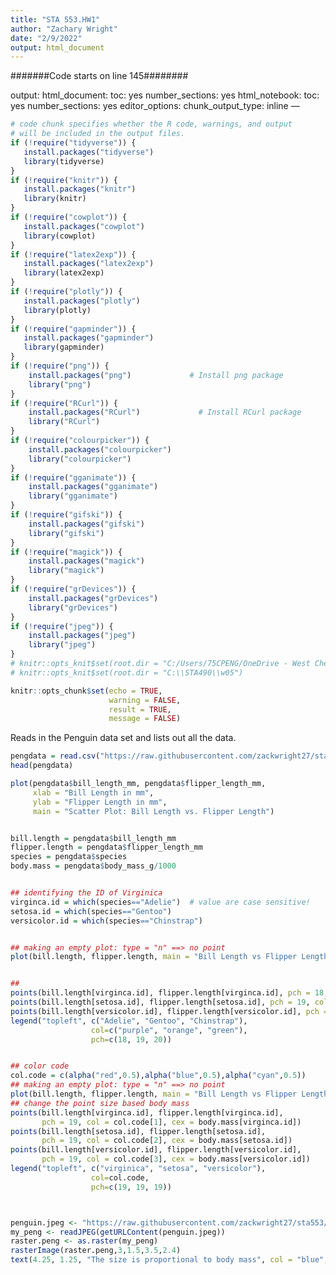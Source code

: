 ```yaml
---
title: "STA 553.HW1"
author: "Zachary Wright"
date: "2/9/2022"
output: html_document
---
```


#######Code starts on line 145########

output:
  html_document: 
    toc: yes
    number_sections: yes
  html_notebook:
    toc: yes
    number_sections: yes
editor_options:
  chunk_output_type: inline
---


<style type="text/css">

div#TOC li {
    list-style:none;
    background-image:none;
    background-repeat:none;
    background-position:0;
}
h1.title {
  font-size: 24px;
  color: DarkRed;
  text-align: center;
}
h4.author { /* Header 4 - and the author and data headers use this too  */
    font-size: 18px;
  font-family: "Times New Roman", Times, serif;
  color: DarkRed;
  text-align: center;
}
h4.date { /* Header 4 - and the author and data headers use this too  */
  font-size: 18px;
  font-family: "Times New Roman", Times, serif;
  color: DarkBlue;
  text-align: center;
}
h1 { /* Header 3 - and the author and data headers use this too  */
    font-size: 22px;
    font-family: "Times New Roman", Times, serif;
    color: darkred;
    text-align: center;
}
h2 { /* Header 3 - and the author and data headers use this too  */
    font-size: 18px;
    font-family: "Times New Roman", Times, serif;
    color: navy;
    text-align: left;
}

h3 { /* Header 3 - and the author and data headers use this too  */
    font-size: 15px;
    font-family: "Times New Roman", Times, serif;
    color: navy;
    text-align: left;
}

h4 { /* Header 4 - and the author and data headers use this too  */
    font-size: 18px;
    font-family: "Times New Roman", Times, serif;
    color: darkred;
    text-align: left;
}
</style>

```r
# code chunk specifies whether the R code, warnings, and output 
# will be included in the output files.
if (!require("tidyverse")) {
   install.packages("tidyverse")
   library(tidyverse)
}
if (!require("knitr")) {
   install.packages("knitr")
   library(knitr)
}
if (!require("cowplot")) {
   install.packages("cowplot")
   library(cowplot)
}
if (!require("latex2exp")) {
   install.packages("latex2exp")
   library(latex2exp)
}
if (!require("plotly")) {
   install.packages("plotly")
   library(plotly)
}
if (!require("gapminder")) {
   install.packages("gapminder")
   library(gapminder)
}
if (!require("png")) {
    install.packages("png")             # Install png package
    library("png")
}
if (!require("RCurl")) {
    install.packages("RCurl")             # Install RCurl package
    library("RCurl")
}
if (!require("colourpicker")) {
    install.packages("colourpicker")              
    library("colourpicker")
}
if (!require("gganimate")) {
    install.packages("gganimate")              
    library("gganimate")
}
if (!require("gifski")) {
    install.packages("gifski")              
    library("gifski")
}
if (!require("magick")) {
    install.packages("magick")              
    library("magick")
}
if (!require("grDevices")) {
    install.packages("grDevices")              
    library("grDevices")
}
if (!require("jpeg")) {
    install.packages("jpeg")              
    library("jpeg")
}
# knitr::opts_knit$set(root.dir = "C:/Users/75CPENG/OneDrive - West Chester University of PA/Documents")
# knitr::opts_knit$set(root.dir = "C:\\STA490\\w05")

knitr::opts_chunk$set(echo = TRUE,       
                      warning = FALSE,   
                      result = TRUE,   
                      message = FALSE)
```



Reads in the Penguin data set and lists out all the data.
```r
pengdata = read.csv("https://raw.githubusercontent.com/zackwright27/sta553/main/data/w02-penguins.csv")
head(pengdata)
```



```r
plot(pengdata$bill_length_mm, pengdata$flipper_length_mm, 
     xlab = "Bill Length in mm", 
     ylab = "Flipper Length in mm", 
     main = "Scatter Plot: Bill Length vs. Flipper Length")


bill.length = pengdata$bill_length_mm
flipper.length = pengdata$flipper_length_mm
species = pengdata$species
body.mass = pengdata$body_mass_g/1000


## identifying the ID of Virginica
virginca.id = which(species=="Adelie")  # value are case sensitive!
setosa.id = which(species=="Gentoo")
versicolor.id = which(species=="Chinstrap")


## making an empty plot: type = "n" ==> no point
plot(bill.length, flipper.length, main = "Bill Length vs Flipper Length", type = "n")


##
points(bill.length[virginca.id], flipper.length[virginca.id], pch = 18, col = "purple")
points(bill.length[setosa.id], flipper.length[setosa.id], pch = 19, col = "orange")
points(bill.length[versicolor.id], flipper.length[versicolor.id], pch = 20, col = "green")
legend("topleft", c("Adelie", "Gentoo", "Chinstrap"), 
                  col=c("purple", "orange", "green"),
                  pch=c(18, 19, 20))


## color code
col.code = c(alpha("red",0.5),alpha("blue",0.5),alpha("cyan",0.5))
## making an empty plot: type = "n" ==> no point
plot(bill.length, flipper.length, main = "Bill Length vs Flipper Length", type = "n")
## change the point size based body mass
points(bill.length[virginca.id], flipper.length[virginca.id], 
       pch = 19, col = col.code[1], cex = body.mass[virginca.id])
points(bill.length[setosa.id], flipper.length[setosa.id], 
       pch = 19, col = col.code[2], cex = body.mass[setosa.id])
points(bill.length[versicolor.id], flipper.length[versicolor.id], 
       pch = 19, col = col.code[3], cex = body.mass[versicolor.id])
legend("topleft", c("virginica", "setosa", "versicolor"), 
                  col=col.code,
                  pch=c(19, 19, 19))



penguin.jpeg <- "https://raw.githubusercontent.com/zackwright27/sta553/main/data/Penguin%20for%20STA%20553.jpeg"
my_peng <- readJPEG(getURLContent(penguin.jpeg))
raster.peng <- as.raster(my_peng) 
rasterImage(raster.peng,3,1.5,3.5,2.4)
text(4.25, 1.25, "The size is proportional to body mass", col = "blue", cex = 0.5)
```